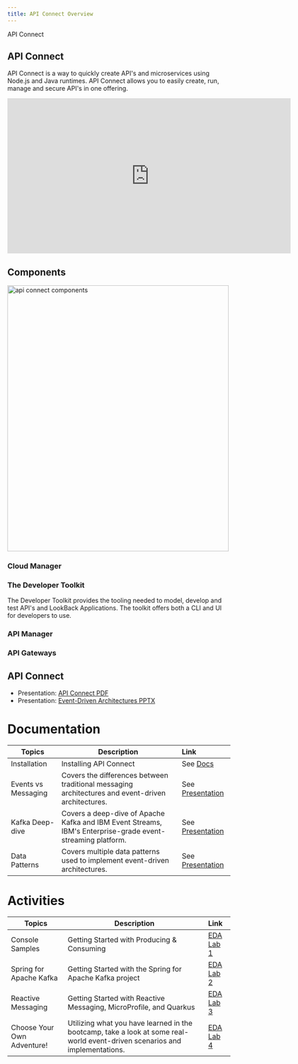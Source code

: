 ```yaml
---
title: API Connect Overview
---
```


<AnchorLinks>
  <AnchorLink>API Connect</AnchorLink>
</AnchorLinks>

## API Connect

API Connect is a way to quickly create API's and microservices using Node.js and Java runtimes. API Connect allows you to easily create, run, manage and secure API's in one offering.  

<iframe width="640" height="350" src="https://www.youtube.com/embed/lmxyiNMER5Y" frameborder="0" allow="accelerometer; autoplay; encrypted-media; gyroscope; picture-in-picture" allowfullscreen></iframe>


## Components

<img src="./images/api-connect-components.jpg" alt="api connect components" width="500" height="600"></img>

### Cloud Manager


### The Developer Toolkit

The Developer Toolkit provides the tooling needed to model, develop and test API's and LookBack Applications.  The toolkit offers both a CLI and UI for developers to use.

### API Manager

### API Gateways


## API Connect

- Presentation: [API Connect PDF](/slides/07-Event-Driven-Architectures.pdf)
- Presentation: [Event-Driven Architectures PPTX](/slides/07-Event-Driven-Architectures.pptx.zip)

# Documentation

| Topics                            | Description         | Link        |
| --------------------------------| ------------------  |:----------- |
| Installation | Installing API Connect | See [Docs](https://www.ibm.com/support/knowledgecenter/SSMNED_5.0.0/com.ibm.apic.install.doc/overview_installing_apimgmt.html) |
| Events vs Messaging | Covers the differences between traditional messaging architectures and event-driven architectures. | See [Presentation](#resources) |
| Kafka Deep-dive | Covers a deep-dive of Apache Kafka and IBM Event Streams, IBM's Enterprise-grade event-streaming platform. | See [Presentation](#resources) |
| Data Patterns | Covers multiple data patterns used to implement event-driven architectures. | See [Presentation](#resources) |

# Activities

| Topics                            | Description         | Link        |
| --------------------------------| ------------------  |:----------- |
| Console Samples | Getting Started with Producing & Consuming | [EDA Lab 1](../eda/activities/labs/lab1/) |
| Spring for Apache Kafka | Getting Started with the Spring for Apache Kafka project | [EDA Lab 2](../eda/activities/labs/lab2/) |
| Reactive Messaging | Getting Started with Reactive Messaging, MicroProfile, and Quarkus | [EDA Lab 3](../eda/activities/labs/lab3/) |
| Choose Your Own Adventure! | Utilizing what you have learned in the bootcamp, take a look at some real-world event-driven scenarios and implementations. | [EDA Lab 4](../eda/activities/labs/lab4/)  |
